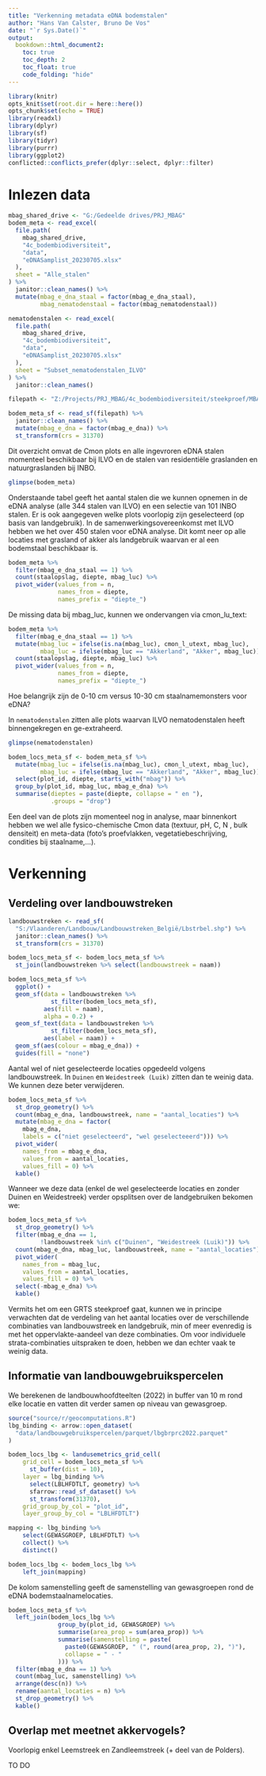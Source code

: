 ```yaml
---
title: "Verkenning metadata eDNA bodemstalen"
author: "Hans Van Calster, Bruno De Vos"
date: "`r Sys.Date()`"
output:
  bookdown::html_document2:
    toc: true
    toc_depth: 2
    toc_float: true
    code_folding: "hide"
---
```


```r
library(knitr)
opts_knit$set(root.dir = here::here())
opts_chunk$set(echo = TRUE)
library(readxl)
library(dplyr)
library(sf)
library(tidyr)
library(purrr)
library(ggplot2)
conflicted::conflicts_prefer(dplyr::select, dplyr::filter)
```


# Inlezen data

```r
mbag_shared_drive <- "G:/Gedeelde drives/PRJ_MBAG"
bodem_meta <- read_excel(
  file.path(
    mbag_shared_drive,
    "4c_bodembiodiversiteit",
    "data",
    "eDNASamplist_20230705.xlsx"
  ),
  sheet = "Alle_stalen"
) %>%
  janitor::clean_names() %>%
  mutate(mbag_e_dna_staal = factor(mbag_e_dna_staal),
         mbag_nematodenstaal = factor(mbag_nematodenstaal)) 

nematodenstalen <- read_excel(
  file.path(
    mbag_shared_drive,
    "4c_bodembiodiversiteit",
    "data",
    "eDNASamplist_20230705.xlsx"
  ),
  sheet = "Subset_nematodenstalen_ILVO"
) %>%
  janitor::clean_names()

```


```r

filepath <- "Z:/Projects/PRJ_MBAG/4c_bodembiodiversiteit/steekproef/MBAG_eDNA_sampling"

bodem_meta_sf <- read_sf(filepath) %>%
  janitor::clean_names() %>%
  mutate(mbag_e_dna = factor(mbag_e_dna)) %>%
  st_transform(crs = 31370)
```


Dit overzicht omvat de Cmon plots en alle ingevroren eDNA stalen momenteel beschikbaar bij ILVO en de stalen van residentiële graslanden en natuurgraslanden bij INBO. 

```r
glimpse(bodem_meta)
```



Onderstaande tabel geeft het aantal stalen die we kunnen opnemen in de eDNA analyse (alle 344 stalen van ILVO) en een selectie van 101 INBO stalen.
Er is ook aangegeven welke plots voorlopig zijn geselecteerd (op basis van landgebruik).
In de samenwerkingsovereenkomst met ILVO hebben we het over 450 stalen voor eDNA analyse.
Dit komt neer op alle locaties met grasland of akker als landgebruik waarvan er al een bodemstaal beschikbaar is.

```r
bodem_meta %>%
  filter(mbag_e_dna_staal == 1) %>%
  count(staalopslag, diepte, mbag_luc) %>%
  pivot_wider(values_from = n,
              names_from = diepte,
              names_prefix = "diepte_")
```

De missing data bij mbag_luc, kunnen we ondervangen via cmon_lu_text:

```r
bodem_meta %>%
  filter(mbag_e_dna_staal == 1) %>%
  mutate(mbag_luc = ifelse(is.na(mbag_luc), cmon_l_utext, mbag_luc),
         mbag_luc = ifelse(mbag_luc == "Akkerland", "Akker", mbag_luc)) %>%
  count(staalopslag, diepte, mbag_luc) %>%
  pivot_wider(values_from = n,
              names_from = diepte,
              names_prefix = "diepte_")

```

Hoe belangrijk zijn de 0-10 cm versus 10-30 cm staalnamemonsters voor eDNA?



In `nematodenstalen` zitten alle plots waarvan ILVO nematodenstalen heeft binnengekregen en ge-extraheerd.

```r
glimpse(nematodenstalen)
```


```r
bodem_locs_meta_sf <- bodem_meta_sf %>%
  mutate(mbag_luc = ifelse(is.na(mbag_luc), cmon_l_utext, mbag_luc),
         mbag_luc = ifelse(mbag_luc == "Akkerland", "Akker", mbag_luc)) %>%
  select(plot_id, diepte, starts_with("mbag")) %>%
  group_by(plot_id, mbag_luc, mbag_e_dna) %>%
  summarise(dieptes = paste(diepte, collapse = " en "),
            .groups = "drop")

```



Een deel van de plots zijn momenteel nog in analyse, maar binnenkort hebben we wel alle fysico-chemische Cmon data (textuur, pH, C, N , bulk densiteit) en meta-data (foto's proefvlakken, vegetatiebeschrijving, condities bij staalname,...).

# Verkenning

## Verdeling over landbouwstreken

```r
landbouwstreken <- read_sf(
  "S:/Vlaanderen/Landbouw/Landbouwstreken_België/Lbstrbel.shp") %>%
  janitor::clean_names() %>%
  st_transform(crs = 31370)

bodem_locs_meta_sf <- bodem_locs_meta_sf %>%
  st_join(landbouwstreken %>% select(landbouwstreek = naam))
```

```r
bodem_locs_meta_sf %>%
  ggplot() +
  geom_sf(data = landbouwstreken %>%
            st_filter(bodem_locs_meta_sf),
          aes(fill = naam),
          alpha = 0.2) +
  geom_sf_text(data = landbouwstreken %>%
            st_filter(bodem_locs_meta_sf),
          aes(label = naam)) +
  geom_sf(aes(colour = mbag_e_dna)) +
  guides(fill = "none")
```


Aantal wel of niet geselecteerde locaties opgedeeld volgens landbouwstreek.
In `Duinen` en `Weidestreek (Luik)` zitten dan te weinig data.
We kunnen deze beter verwijderen.

```r
bodem_locs_meta_sf %>%
  st_drop_geometry() %>%
  count(mbag_e_dna, landbouwstreek, name = "aantal_locaties") %>%
  mutate(mbag_e_dna = factor(
    mbag_e_dna,
    labels = c("niet geselecteerd", "wel geselecteeerd"))) %>%
  pivot_wider(
    names_from = mbag_e_dna,
    values_from = aantal_locaties,
    values_fill = 0) %>%
  kable()
```

Wanneer we deze data (enkel de wel geselecteerde locaties en zonder Duinen en Weidestreek) verder opsplitsen over de landgebruiken bekomen we:

```r
bodem_locs_meta_sf %>%
  st_drop_geometry() %>%
  filter(mbag_e_dna == 1,
         !landbouwstreek %in% c("Duinen", "Weidestreek (Luik)")) %>%
  count(mbag_e_dna, mbag_luc, landbouwstreek, name = "aantal_locaties") %>%
  pivot_wider(
    names_from = mbag_luc,
    values_from = aantal_locaties,
    values_fill = 0) %>%
  select(-mbag_e_dna) %>%
  kable()
```

Vermits het om een GRTS steekproef gaat, kunnen we in principe verwachten dat de verdeling van het aantal locaties over de verschillende combinaties van landbouwstreek en landgebruik, min of meer evenredig is met het oppervlakte-aandeel van deze combinaties.
Om voor individuele strata-combinaties uitspraken te doen, hebben we dan echter vaak te weinig data.

## Informatie van landbouwgebruikspercelen

We berekenen de landbouwhoofdteelten (2022) in buffer van 10 m rond elke locatie en vatten dit verder samen op niveau van gewasgroep.

```r
source("source/r/geocomputations.R")
lbg_binding <- arrow::open_dataset(
  "data/landbouwgebruikspercelen/parquet/lbgbrprc2022.parquet"
)

bodem_locs_lbg <- landusemetrics_grid_cell(
    grid_cell = bodem_locs_meta_sf %>%
      st_buffer(dist = 10),
    layer = lbg_binding %>%
      select(LBLHFDTLT, geometry) %>%
      sfarrow::read_sf_dataset() %>%
      st_transform(31370),
    grid_group_by_col = "plot_id",
    layer_group_by_col = "LBLHFDTLT")

mapping <- lbg_binding %>%
    select(GEWASGROEP, LBLHFDTLT) %>%
    collect() %>%
    distinct()

bodem_locs_lbg <- bodem_locs_lbg %>%
    left_join(mapping)

```

De kolom samenstelling geeft de samenstelling van gewasgroepen rond de eDNA bodemstaalnamelocaties.

```r
bodem_locs_meta_sf %>%
  left_join(bodem_locs_lbg %>%
              group_by(plot_id, GEWASGROEP) %>%
              summarise(area_prop = sum(area_prop)) %>%
              summarise(samenstelling = paste(
                paste0(GEWASGROEP, " (", round(area_prop, 2), ")"),
                collapse = " - "
              ))) %>%
  filter(mbag_e_dna == 1) %>%
  count(mbag_luc, samenstelling) %>%
  arrange(desc(n)) %>%
  rename(aantal_locaties = n) %>%
  st_drop_geometry() %>%
  kable()
```


## Overlap met meetnet akkervogels?

Voorlopig enkel Leemstreek en Zandleemstreek (+ deel van de Polders).

TO DO

